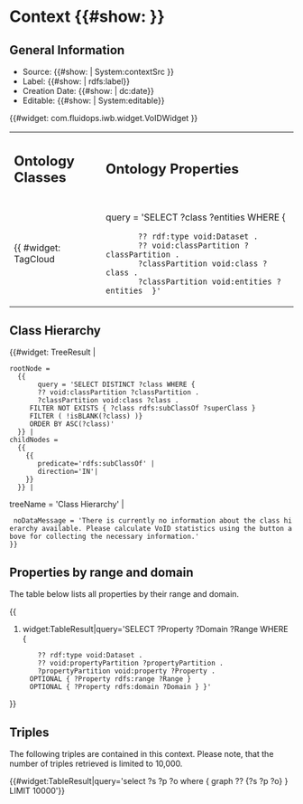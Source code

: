 = Context {{#show: {{this}} }} =

== General Information ==

* Source: {{#show: {{this}} | System:contextSrc }}
* Label: {{#show: {{this}} | rdfs:label}}
* Creation Date: {{#show: {{this}} | dc:date}}
* Editable: {{#show: {{this}} | System:editable}}

{{#widget: com.fluidops.iwb.widget.VoIDWidget }}

{|
| <H2>Ontology Classes</H2>
| <H2>Ontology Properties</H2>
|-
|{{ #widget: TagCloud
  | query = 'SELECT ?class ?entities WHERE {
        ?? rdf:type void:Dataset .
        ?? void:classPartition ?classPartition .
        ?classPartition void:class ?class . 
        ?classPartition void:entities ?entities  }'
  | noDataMessage = 'There is currently no information about ontology classes available. Please calculate VoID statistics using the button above for collecting the necessary information.'
}}
| {{ #widget: TagCloud
  | query = 'SELECT ?property ?entities WHERE {
        ?? rdf:type void:Dataset .
        ?? void:propertyPartition ?propertyPartition .
        ?propertyPartition void:property ?property . 
        ?propertyPartition void:entities ?entities }'
  | noDataMessage = 'There is currently no information about ontology properties available. Please calculate VoID statistics using the button above for collecting the necessary information.'
}}
|}

== Class Hierarchy ==

{{#widget: TreeResult | 
 rootNode = 
   {{ 
        query = 'SELECT DISTINCT ?class WHERE {
        ?? void:classPartition ?classPartition .
        ?classPartition void:class ?class .
      FILTER NOT EXISTS { ?class rdfs:subClassOf ?superClass }
      FILTER ( !isBLANK(?class) )}
      ORDER BY ASC(?class)'
   }} | 
 childNodes = 
   {{  
     {{
        predicate='rdfs:subClassOf' | 
        direction='IN'| 
     }}
   }} |
treeName = 'Class Hierarchy' |
  noDataMessage = 'There is currently no information about the class hierarchy available. Please calculate VoID statistics using the button above for collecting the necessary information.'
 }}

== Properties by range and domain ==

The table below lists all properties by their range and domain.

{{
#widget:TableResult|query='SELECT ?Property ?Domain ?Range WHERE {
        ?? rdf:type void:Dataset .
        ?? void:propertyPartition ?propertyPartition .
        ?propertyPartition void:property ?Property . 
      OPTIONAL { ?Property rdfs:range ?Range } 
      OPTIONAL { ?Property rdfs:domain ?Domain } }'
}}

== Triples == 

The following triples are contained in this context. Please note, that the number of triples retrieved is limited to 10,000.

{{#widget:TableResult|query='select ?s ?p ?o where { graph ?? {?s ?p ?o} } LIMIT 10000'}}
